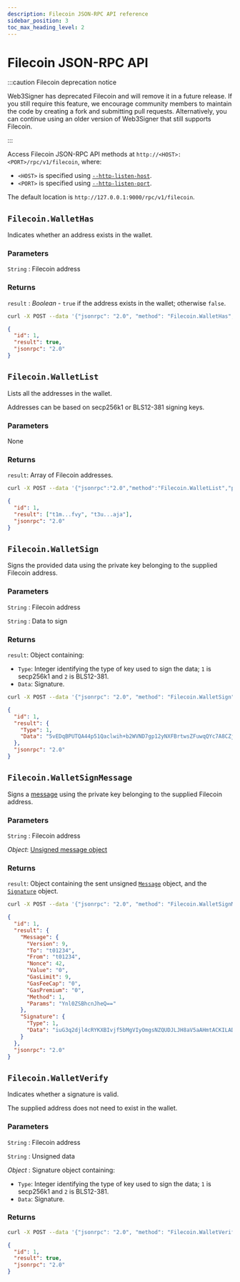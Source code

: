 ```yaml
---
description: Filecoin JSON-RPC API reference
sidebar_position: 3
toc_max_heading_level: 2
---
```



# Filecoin JSON-RPC API

:::caution Filecoin deprecation notice

Web3Signer has deprecated Filecoin and will remove it in a future release. If you still require this feature, we encourage
community members to maintain the code by creating a fork and submitting pull requests. Alternatively, you can continue
using an older version of Web3Signer that still supports Filecoin.

:::

Access Filecoin JSON-RPC API methods at `http://<HOST>:<PORT>/rpc/v1/filecoin`, where:

- `<HOST>` is specified using [`--http-listen-host`](../cli/options#http-listen-host).
- `<PORT>` is specified using [`--http-listen-port`](../cli/options#http-listen-port).

The default location is `http://127.0.0.1:9000/rpc/v1/filecoin`.

## `Filecoin.WalletHas`

Indicates whether an address exists in the wallet.

### Parameters

`String` : Filecoin address

### Returns

`result` : _Boolean_ - `true` if the address exists in the wallet; otherwise `false`.

<Tabs>

  <TabItem value="curl HTTP request" label="curl HTTP request" default>

```bash
curl -X POST --data '{"jsonrpc": "2.0", "method": "Filecoin.WalletHas", "params": ["t1m...fvy"], "id": 1}' http://127.0.0.1:9000/rpc/v1/filecoin
```

  </TabItem>
  <TabItem value="JSON result" label="JSON result" default>

```json
{
  "id": 1,
  "result": true,
  "jsonrpc": "2.0"
}
```

  </TabItem>
</Tabs>

## `Filecoin.WalletList`

Lists all the addresses in the wallet.

Addresses can be based on secp256k1 or BLS12-381 signing keys.

### Parameters

None

### Returns

`result`: Array of Filecoin addresses.

<Tabs>

  <TabItem value="curl HTTP request" label="curl HTTP request" default>

```bash
curl -X POST --data '{"jsonrpc":"2.0","method":"Filecoin.WalletList","params":[],"id":1}' http://127.0.0.1:9000/rpc/v1/filecoin
```

  </TabItem>
  <TabItem value="JSON result" label="JSON result" default>

```json
{
  "id": 1,
  "result": ["t1m...fvy", "t3u...aja"],
  "jsonrpc": "2.0"
}
```

  </TabItem>
</Tabs>

## `Filecoin.WalletSign`

Signs the provided data using the private key belonging to the supplied Filecoin address.

### Parameters

`String` : Filecoin address

`String` : Data to sign

### Returns

`result`: Object containing:

- `Type`: Integer identifying the type of key used to sign the data; `1` is secp256k1 and `2` is BLS12-381.
- `Data`: Signature.

<Tabs>

  <TabItem value="curl HTTP request" label="curl HTTP request" default>

```bash
curl -X POST --data '{"jsonrpc": "2.0", "method": "Filecoin.WalletSign", "params": ["t1m...fvy", "NDI="], "id": 1}' http://127.0.0.1:9000/rpc/v1/filecoin
```

  </TabItem>
  <TabItem value="JSON result" label="JSON result" default>

```json
{
  "id": 1,
  "result": {
    "Type": 1,
    "Data": "5vEDqBPUTQA44p51Qaclwih+b2WVND7gp12yNXFBrtwsZFuwqQYc7A8CZjocrn6NVPjMLpqvJjGxWY2lXb6a3wE="
  },
  "jsonrpc": "2.0"
}
```

  </TabItem>
</Tabs>

## `Filecoin.WalletSignMessage`

Signs a [message] using the private key belonging to the supplied Filecoin address.

### Parameters

`String` : Filecoin address

_Object_: [Unsigned message object]

### Returns

`result`: Object containing the sent unsigned [`Message`](https://spec.filecoin.io/#section-systems.filecoin_vm.message) object, and the [`Signature`](https://spec.filecoin.io/#section-systems.filecoin_vm.message.message-semantic-validation) object.

<Tabs>

  <TabItem value="curl HTTP request" label="curl HTTP request" default>

```bash
curl -X POST --data '{"jsonrpc": "2.0", "method": "Filecoin.WalletSignMessage", "params": ["t1m...fvy", {"Version": 9, "To": "t01234", "From": "t01234", "Nonce": 42, "Value": "0", "GasLimit": 9, "GasFeeCap": "0", "GasPremium": "0", "Method": 1, "Params": "Ynl0ZSBhcnJheQ=="}], "id": 1}' http://127.0.0.1:9000/rpc/v1/filecoin
```

  </TabItem>
  <TabItem value="JSON result" label="JSON result" default>

```json
{
  "id": 1,
  "result": {
    "Message": {
      "Version": 9,
      "To": "t01234",
      "From": "t01234",
      "Nonce": 42,
      "Value": "0",
      "GasLimit": 9,
      "GasFeeCap": "0",
      "GasPremium": "0",
      "Method": 1,
      "Params": "Ynl0ZSBhcnJheQ=="
    },
    "Signature": {
      "Type": 1,
      "Data": "iuG3q2djl4cRYKXBIvjf5bMgVIyOmgsNZQUDJLJH8aV5aAHmtACKILADp8lNvHK8Tg8bYCi8mNFYAI4/cABOJQA="
    }
  },
  "jsonrpc": "2.0"
}
```

  </TabItem>
</Tabs>

## `Filecoin.WalletVerify`

Indicates whether a signature is valid.

The supplied address does not need to exist in the wallet.

### Parameters

`String` : Filecoin address

`String` : Unsigned data

_Object_ : Signature object containing:

- `Type`: Integer identifying the type of key used to sign the data; `1` is secp256k1 and `2` is BLS12-381.
- `Data`: Signature.

### Returns

<Tabs>

  <TabItem value="curl HTTP request" label="curl HTTP request" default>

```bash
curl -X POST --data '{"jsonrpc": "2.0", "method": "Filecoin.WalletVerify", "params": ["t1m...fvy", "NDI=", {"Type":1,"Data":"5vEDqBPUTQA44p51Qaclwih+b2WVND7gp12yNXFBrtwsZFuwqQYc7A8CZjocrn6NVPjMLpqvJjGxWY2lXb6a3wE="}], "id": 1}' http://127.0.0.1:9000/rpc/v1/filecoin
```

  </TabItem>
  <TabItem value="JSON result" label="JSON result" default>

```json
{
  "id": 1,
  "result": true,
  "jsonrpc": "2.0"
}
```

  </TabItem>
</Tabs>

<!-- links -->

[message]: https://spec.filecoin.io/#section-systems.filecoin_vm.message
[Unsigned message object]: https://spec.filecoin.io/#section-systems.filecoin_vm.message
